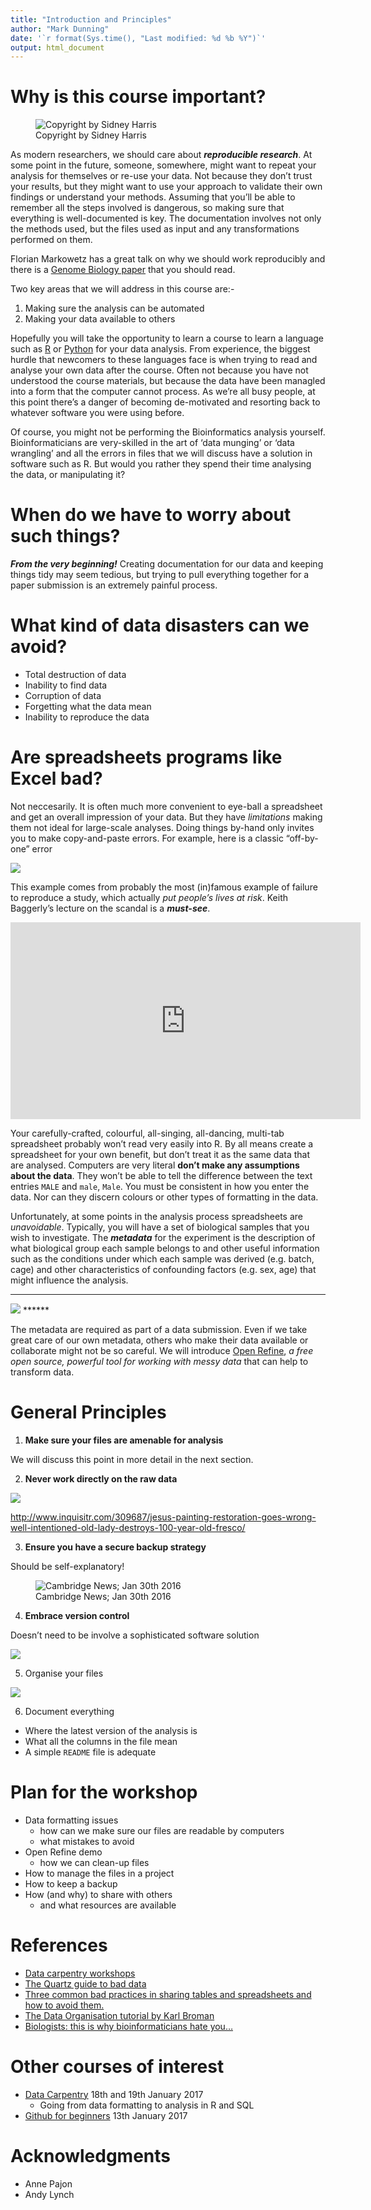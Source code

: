 ```yaml
---
title: "Introduction and Principles"
author: "Mark Dunning"
date: '`r format(Sys.time(), "Last modified: %d %b %Y")`'
output: html_document
---
```


# Why is this course important?

![Copyright by Sidney Harris](images/SidneyHarris_MiracleWeb.jpg)

As modern researchers, we should care about ***reproducible research***. At some point in the future, someone, somewhere, might want to repeat your analysis for themselves or re-use your data. Not because they don't trust your results, but they might want to use your approach to validate their own findings or understand your methods. Assuming that you'll be able to remember all the steps involved is dangerous, so making sure that everything is well-documented is key. The documentation involves not only the methods used, but the files used as input and any transformations performed on them. 

Florian Markowetz has a great talk on why we should work reproducibly and there is a [Genome Biology paper](http://genomebiology.biomedcentral.com/articles/10.1186/s13059-015-0850-7) that you should read.

Two key areas that we will address in this course are:-

1. Making sure the analysis can be automated
2. Making your data available to others


Hopefully you will take the opportunity to learn a course to learn a language such as [R](http://cambiotraining.github.io/r-intro/) or [Python](http://pycam.github.io/) for your data analysis. From experience, the biggest hurdle that newcomers to these languages face is when trying to read and analyse your own data after the course. Often not because you have not understood the course materials, but because the data have been managled into a form that the computer cannot process. As we're all busy people, at this point there's a danger of becoming de-motivated and resorting back to whatever software you were using before.

Of course, you might not be performing the Bioinformatics analysis yourself. Bioinformaticians are very-skilled in the art of 'data munging' or 'data wrangling' and all the errors in files that we will discuss have a solution in software such as R. But would you rather they spend their time analysing the data, or manipulating it?

# When do we have to worry about such things?

***From the very beginning!*** Creating documentation for our data and keeping things tidy may seem tedious, but trying to pull everything together for a paper submission is an extremely painful process.

# What kind of data disasters can we avoid?

- Total destruction of data
- Inability to find data
- Corruption of data
- Forgetting what the data mean
- Inability to reproduce the data

# Are spreadsheets programs like Excel bad?


Not neccesarily. It is often much more convenient to eye-ball a spreadsheet and get an overall impression of your data. But they have *limitations* making them not ideal for large-scale analyses. Doing things by-hand only invites you to make copy-and-paste errors. For example, here is a classic "off-by-one" error

![](images/off-by-one.png)

This example comes from probably the most (in)famous example of failure to reproduce a study, which actually *put people's lives at risk*. Keith Baggerly's lecture on the scandal is a ***must-see***.

<iframe width="560" height="315" src="https://www.youtube.com/embed/7gYIs7uYbMo" frameborder="0" allowfullscreen></iframe>

Your carefully-crafted, colourful, all-singing, all-dancing, multi-tab spreadsheet probably won't read very easily into R. By all means create a spreadsheet for your own benefit, but don't treat it as the same data that are analysed. Computers are very literal **don't make any assumptions about the data**. They won't be able to tell the difference between the text entries `MALE` and `male`, `Male`. You must be consistent in how you enter the data. Nor can they discern colours or other types of formatting in the data. 



Unfortunately, at some points in the analysis process spreadsheets are *unavoidable*. Typically, you will have a set of biological samples that you wish to investigate. The ***metadata*** for the experiment is the description of what biological group each sample belongs to and other useful information such as the conditions under which each sample was derived (e.g. batch, cage) and other characteristics of confounding factors (e.g. sex, age) that might influence the analysis.

******
![](images/metadata.png)
******

The metadata are required as part of a data submission. Even if we take great care of our own metadata, others who make their data available or collaborate might not be so careful. We will introduce  [Open Refine](http://openrefine.org/), *a free open source, powerful tool for working with messy data* that can help to transform data.


# General Principles

1) **Make sure your files are amenable for analysis**

We will discuss this point in more detail in the next section.

2) **Never work directly on the raw data**

![](http://cdn.inquisitr.com/wp-content/uploads/2012/08/jesus-christ-fresco.gif)


[http://www.inquisitr.com/309687/jesus-painting-restoration-goes-wrong-well-intentioned-old-lady-destroys-100-year-old-fresco/](http://www.inquisitr.com/309687/jesus-painting-restoration-goes-wrong-well-intentioned-old-lady-destroys-100-year-old-fresco/)


3) **Ensure you have a secure backup strategy**

Should be self-explanatory!

![Cambridge News; Jan 30th 2016](images/phd-stolen.png)





4) **Embrace version control**

Doesn't need to be involve a sophisticated software solution

![](images/phd101212s.gif)

5) Organise your files

![](images/450px-Istituto_agronomico_per_l'oltremare,_int.,_biblioteca,_schedario_05.JPG)


6) Document everything

- Where the latest version of the analysis is
- What all the columns in the file mean
- A simple `README` file is adequate

# Plan for the workshop

- Data formatting issues
    + how can we make sure our files are readable by computers
    + what mistakes to avoid
- Open Refine demo
    + how we can clean-up files
- How to manage the files in a project
- How to keep a backup
- How (and why) to share with others
    + and what resources are available

# References

- [Data carpentry workshops](http://lgatto.github.io/2016-05-16-CAM/)
- [The Quartz guide to bad data](https://github.com/Quartz/bad-data-guide/blob/master/README.md)
- [Three common bad practices in sharing tables and spreadsheets and how to avoid them.](http://luisdva.github.io/pls-don't-do-this/)
- [The Data Organisation tutorial by Karl Broman](http://kbroman.org/dataorg/)
- [Biologists: this is why bioinformaticians hate you...](http://www.opiniomics.org/biologists-this-is-why-bioinformaticians-hate-you/)

# Other courses of interest

- [Data Carpentry](http://training.csx.cam.ac.uk/bioinformatics/event/1923870) 18th and 19th January 2017
    + Going from data formatting to analysis in R and SQL 
- [Github for beginners](https://www.eventbrite.co.uk/e/beginners-guide-to-version-control-with-git-and-github-tickets-29485208051) 13th January 2017

# Acknowledgments

- Anne Pajon
- Andy Lynch



